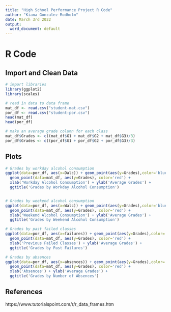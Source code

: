 ```yaml
---
title: "High School Performance Project R Code"
author: "Kiana Gonzalez-Rodholm"
date: March 3rd 2022
output:
  word_document: default
---
```


# R Code

## Import and Clean Data

```r
# import libraries
library(ggplot2)
library(scales)

# read in data to data frame
mat_df <- read.csv("student-mat.csv")
por_df <- read.csv("student-por.csv")
head(mat_df)
head(por_df)

```
```r
# make an average grade column for each class
mat_df$Grades <- c((mat_df$G1 + mat_df$G2 + mat_df$G3)/3)
por_df$Grades <- c((por_df$G1 + por_df$G2 + por_df$G3)/3)

```


## Plots


```r

# Grades by workday alcohol consumption
ggplot(data=por_df, aes(x=Dalc)) + geom_point(aes(y=Grades),color='blue') + 
  geom_point(data=mat_df, aes(y=Grades), color='red') +
  xlab('Workday Alcohol Consumption') + ylab('Average Grades') + 
  ggtitle('Grades by Workday Alcohol Consumption')


# Grades by weekend alcohol consumption
ggplot(data=por_df, aes(x=Walc)) + geom_point(aes(y=Grades),color='blue') + 
  geom_point(data=mat_df, aes(y=Grades), color='red') +
  xlab('Weekend Alcohol Consumption') + ylab('Average Grades') + 
  ggtitle('Grades by Weekend Alcohol Consumption')

# Grades by past failed classes
ggplot(data=por_df, aes(x=failures)) + geom_point(aes(y=Grades),color='blue') + 
  geom_point(data=mat_df, aes(y=Grades), color='red') +
  xlab('Previous Failed Classes') + ylab('Average Grades') + 
  ggtitle('Grades by Past Failures')

# Grades by absences
ggplot(data=por_df, aes(x=absences)) + geom_point(aes(y=Grades),color='blue') + 
  geom_point(data=mat_df, aes(y=Grades), color='red') +
  xlab('Absences') + ylab('Average Grades') + 
  ggtitle('Grades by Number of Absences')
```


## References

https://www.tutorialspoint.com/r/r_data_frames.htm 
